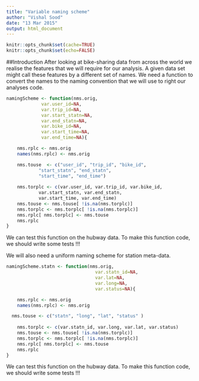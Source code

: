 ```yaml
---
title: "Variable naming scheme"
author: "Vishal Sood"
date: "13 Mar 2015"
output: html_document
---
```


```r
knitr::opts_chunk$set(cache=TRUE)
knitr::opts_chunk$set(echo=FALSE)
```

##Introduction
After looking at bike-sharing data from across the world we realise the features that we will require for our analysis. A given data set might call these features by a different set of names. We need a function to convert the names to the naming convention that we will use to right our analyses code.

```r
namingScheme <- function(nms.orig,
			 var.user_id=NA,
			 var.trip_id=NA,
			 var.start_statn=NA,
			 var.end_statn=NA,
			 var.bike_id=NA,
			 var.start_time=NA,
			 var.end_time=NA){

	nms.rplc <- nms.orig
	names(nms.rplc) <- nms.orig

	nms.touse  <- c("user_id", "trip_id", "bike_id", 
			"start_statn", "end_statn",
			"start_time", "end_time")
			
	nms.torplc <- c(var.user_id, var.trip_id, var.bike_id,
			var.start_statn, var.end_statn,
			var.start_time, var.end_time)
	nms.touse <- nms.touse[ !is.na(nms.torplc)]
	nms.torplc <- nms.torplc[ !is.na(nms.torplc)]
	nms.rplc[ nms.torplc] <- nms.touse
	nms.rplc
}
```
We can test this function on the hubway data. To make this function code, we should write some tests !!!

We will also need a uniform naming scheme for station meta-data.
```r
namingScheme.statn <- function(nms.orig,
                      			 var.statn_id=NA,
                      			 var.lat=NA,
                      			 var.long=NA,
                      			 var.status=NA){

	nms.rplc <- nms.orig
	names(nms.rplc) <- nms.orig

  nms.touse <- c("statn", "long", "lat", "status" )
			
	nms.torplc <- c(var.statn_id, var.long, var.lat, var.status)
	nms.touse <- nms.touse[ !is.na(nms.torplc)]
	nms.torplc <- nms.torplc[ !is.na(nms.torplc)]
	nms.rplc[ nms.torplc] <- nms.touse
	nms.rplc
}
```
We can test this function on the hubway data. To make this function code, we should write some tests !!!

	

                  
	

                  
